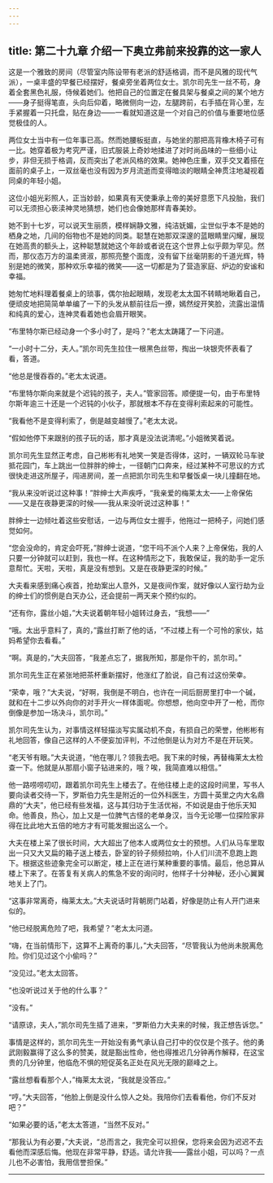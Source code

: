 ```yaml
---
---
---
```

title: 第二十九章 介绍一下奥立弗前来投靠的这一家人
---

这是一个雅致的房间（尽管室内陈设带有老派的舒适格调，而不是风雅的现代气派），一桌丰盛的早餐已经摆好，餐桌旁坐着两位女士。凯尔司先生一丝不苟，身着全套黑色礼服，侍候着她们。他把自己的位置定在餐具架与餐桌之间的某个地方——身子挺得笔直，头向后仰着，略微侧向一边，左腿跨前，右手插在背心里，左手紧握着一只托盘，贴在身边——一看就知道这是一个对自己的价值与重要地位感觉极佳的人。

两位女士当中有一位年事已高。然而她腰板挺直，与她坐的那把高背橡木椅子可有一比。她穿着极为考究严谨，旧式服装上奇妙地揉进了对时尚品味的一些细小让步，非但无损于格调，反而突出了老派风格的效果。她神色庄重，双手交叉着搭在面前的桌子上，一双丝毫也没有因为岁月流逝而变得暗淡的眼睛全神贯注地凝视着同桌的年轻小姐。

这位小姐光彩照人，正当妙龄，如果真有天使秉承上帝的美好意愿下凡投胎，我们可以无须担心亵渎神灵地猜想，她们也会像她那样青春美妙。

她不到十七岁，可以说天生丽质，模样娴静文雅，纯洁妩媚，尘世似乎本不是她的栖身之地，几间的俗物也不是她的同类。聪慧在她那双深邃的蓝眼睛里闪耀，展现在她高贵的额头上，这种聪慧就她这个年龄或者说在这个世界上似乎颇为罕见。然而，那仪态万方的温柔贤淑，那照亮整个面庞，没有留下丝毫阴影的千道光辉，特别是她的微笑，那种欢乐幸福的微笑——这一切都是为了营造家庭、炉边的安谧和幸福。

她匆忙地料理着餐桌上的琐事，偶尔抬起眼睛，发现老太太国不转睛地瞅着自己，便顽皮地把简简单单编了一下的头发从额前往后一撩，嫣然绽开笑脸，流露出温情和纯真的爱心，连神灵看着她也会眉开眼笑。

“布里特尔斯已经动身一个多小时了，是吗？”老太太踌躇了一下问道。

“一小时十二分，夫人。”凯尔司先生拉住一根黑色丝带，掏出一块银壳怀表看了看，答道。

“他总是慢吞吞的。”老太太说道。

“布里特尔斯向来就是个迟钝的孩子，夫人。”管家回答。顺便提一句，由于布里特尔斯年逾三十还是一个迟钝的小伙子，那就根本不存在变得利索起来的可能性。

“我看他不是变得利索了，倒是越变越慢了。”老太太说。

“假如他停下来跟别的孩子玩的话，那才真是没法说清呢。”小姐微笑着说。

凯尔司先生显然正考虑，自己彬彬有礼地笑一笑是否得体，这时，一辆双轮马车驶抵花园门，车上跳出一位胖胖的绅士，一径朝门口奔来，经过某种不可思议的方式很快走进这所屋子，闯进房间，差一点把凯尔司先生和早餐饭桌一块儿撞翻在地。

“我从来没听说过这种事！”胖绅士大声疾呼，“我亲爱的梅莱太太——上帝保佑——又是在夜静更深的时候——我从来没听说过这种事！”

胖绅士一边倾吐着这些安慰话，一边与两位女士握手，他拖过一把椅子，问她们感觉如何。

“您会没命的，肯定会吓死，”胖绅士说道，“您干吗不派个人来？上帝保佑，我的人只要一分钟就可以赶到，我也一样。在这种情形之下，我敢保证，我的助手一定乐意帮忙。天啦，天啦，真是没有想到。又是在夜静更深的时候。”

大夫看来感到痛心疾首，抢劫案出人意外，又是夜间作案，就好像以人室行劫为业的绅士们的惯例是白天办公，还会提前一两天来个预约似的。

“还有你，露丝小姐，”大夫说着朝年轻小姐转过身去，“我想——”

“哦。太出乎意料了，真的，”露丝打断了他的话，“不过楼上有一个可怜的家伙，姑妈希望你去看看。”

“啊。真是的，”大夫回答，“我差点忘了，据我所知，那是你干的，凯尔司。”

凯尔司先生正在紧张地把茶杯重新摆好，他涨红了脸说，自己有过这份荣幸。

“荣幸，哦？”大夫说，“好啊，我倒是不明白，也许在一间后厨房里打中一个碱，就和在十二步以外向你的对手开火一样体面呢。你想想，他向空中开了一枪，而你倒像是参加一场决斗，凯尔司。”

凯尔司先生认为，对事情这样轻描淡写实属动机不良，有损自己的荣誉，他彬彬有礼地回答，像自己这样的人不便妄加评判，不过他倒是认为对方不是在开玩笑。

“老天爷有眼。”大夫说道，“他在哪儿？领我去吧。我下来的时候，再替梅莱太太检查一下。他就是从那扇小窗子钻进来的，哦？唉，我简直难以相信。”

他一路唠唠叨叨，跟着凯尔司先生上楼去了。在他往楼上走的这段时间里，写书人要向读者交待一下，罗斯伯力先生是附近的一位外科医生，方圆十英里之内大名鼎鼎的“大夫”，他已经有些发福，这与其归功于生活优裕，不如说是由于他乐天知命。他善良，热心，加上又是一位脾气古怪的老单身汉，当今无论哪一位探险家非得在比此地大五倍的地方才有可能发掘出这么一个。

大夫在楼上呆了很长时间，大大超出了他本人或两位女士的预想。人们从马车里取出一只又大又扁的箱子送上楼去，卧室的铃子频频拉响，仆人们川流不息跑上跑下。根据这些迹象完全可以断定，楼上正在进行某种重要的事情。最后，他总算从楼上下来了。在答复有关病人的焦急不安的询问时，他样子十分神秘，还小心翼翼地关上了门。

“这事非常离奇，梅莱太太。”大夫说话时背朝房门站着，好像是防止有人开门进来似的。

“他已经脱离危险了吧，我希望？”老太太问道。

“嗨，在当前情形下，这算不上离奇的事儿，”大夫回答，“尽管我认为他尚未脱离危险。你们见过这个小偷吗？”

“没见过。”老太太回答。

“也没听说过关于他的什么事？”

“没有。”

“请原谅，夫人，”凯尔司先生插了进来，“罗斯伯力大夫来的时候，我正想告诉您。”

事情是这样的，凯尔司先生一开始没有勇气承认自己打中的仅仅是个孩子。他的勇武刚毅赢得了这么多的赞美，就是豁出性命，他也得推迟几分钟再作解释，在这宝贵的几分钟里，他临危不惧的短促英名正处在风光无限的巅峰之上。

“露丝想看看那个人，”梅莱太太说，“我就是没答应。”

“哼。”大夫回答，“他脸上倒是没什么惊人之处。我陪你们去看看他，你们不反对吧？”

“如果必要的话，”老太太答道，“当然不反对。”

“那我认为有必要，”大夫说，“总而言之，我完全可以担保，您将来会因为迟迟不去看他而深感后悔。他现在非常平静，舒适。请允许我——露丝小姐，可以吗？一点儿也不必害怕，我用信誉担保。”

------------------